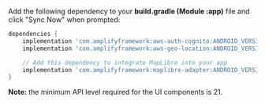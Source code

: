 Add the following dependency to your **build.gradle (Module :app)** file and click "Sync Now" when prompted:

```groovy
dependencies {
    implementation 'com.amplifyframework:aws-auth-cognito:ANDROID_VERSION'
    implementation 'com.amplifyframework:aws-geo-location:ANDROID_VERSION'

    // Add this dependency to integrate MapLibre into your app
    implementation 'com.amplifyframework:maplibre-adapter:ANDROID_VERSION'
}
```

<Callout>

**Note:** the minimum API level required for the UI components is 21.

</Callout>
